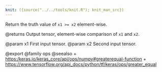 ```yaml
---
knit: ({source("../../tools/knit.R"); knit_man_src})
---
```

Return the truth value of `x1 >= x2` element-wise.

@returns
    Output tensor, element-wise comparison of `x1` and `x2`.

@param x1 First input tensor.
@param x2 Second input tensor.

@export
@family ops
@seealso
+ <https:/keras.io/keras_core/api/ops/numpy#greaterequal-function>
+ <https://www.tensorflow.org/api_docs/python/tf/keras/ops/greater_equal>
